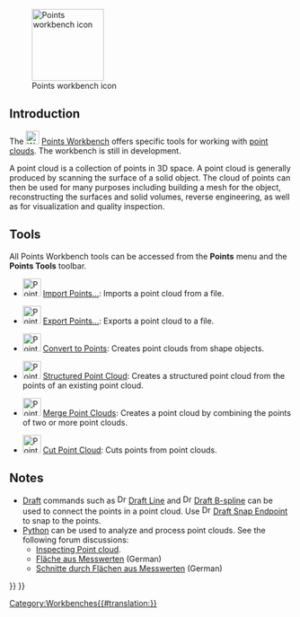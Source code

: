 <languages/>
<translate>

<!--T:13-->
{{Docnav
|[[PartDesign_Workbench|PartDesign Workbench]]
|[[Reverse_Engineering_Workbench|Reverse Engineering Workbench]]
|IconL=Workbench_PartDesign.svg
|IconR=Workbench_Reverse_Engineering.svg
}}

<!--T:14-->
[[Image:Workbench_Points.svg|thumb|128px|Points workbench icon]]

</translate>
{{TOCright}}
<translate>

==Introduction== <!--T:1-->

<!--T:15-->
The [[Image:Workbench_Points.svg|24px]] [[Points_Workbench|Points Workbench]] offers specific tools for working with [https://en.wikipedia.org/wiki/Point_cloud point clouds]. The workbench is still in development.

<!--T:8-->
A point cloud is a collection of points in 3D space. A point cloud is generally produced by scanning the surface of a solid object. The cloud of points can then be used for many purposes including building a mesh for the object, reconstructing the surfaces and solid volumes, reverse engineering, as well as for visualization and quality inspection.

==Tools== <!--T:4-->

<!--T:5-->
All Points Workbench tools can be accessed from the '''Points''' menu and the '''Points Tools''' toolbar.

<!--T:19-->
* [[Image:Points_Import.svg|32px]] [[Points_Import|Import Points…]]: Imports a point cloud from a file.

<!--T:20-->
* [[Image:Points_Export.svg|32px]] [[Points_Export|Export Points…]]: Exports a point cloud to a file.

<!--T:17-->
* [[Image:Points_Convert.svg|32px]] [[Points_Convert|Convert to Points]]: Creates point clouds from shape objects.

<!--T:18-->
* [[Image:Points_Structure.svg|32px]] [[Points_Structure|Structured Point Cloud]]: Creates a structured point cloud from the points of an existing point cloud.

<!--T:22-->
* [[Image:Points_Merge.svg|32px]] [[Points_Merge|Merge Point Clouds]]: Creates a point cloud by combining the points of two or more point clouds.

<!--T:21-->
* [[Image:Points_PolyCut.svg|32px]] [[Points_PolyCut|Cut Point Cloud]]: Cuts points from point clouds.

==Notes== <!--T:16-->

<!--T:7-->
* [[Draft_Workbench|Draft]] commands such as [[Image:Draft_Line.svg|16px]] [[Draft_Line|Draft Line]] and [[Image:Draft_BSpline.svg|16px]] [[Draft_BSpline|Draft B-spline]] can be used to connect the points in a point cloud. Use [[Image:Draft_Snap_Endpoint.svg|16px]] [[Draft_Snap_Endpoint|Draft Snap Endpoint]] to snap to the points.
* [[Python|Python]] can be used to analyze and process point clouds. See the following forum discussions:
** [https://forum.freecad.org/viewtopic.php?f=3&t=16098 Inspecting Point cloud].
** [https://forum.freecad.org/viewtopic.php?f=13&t=15988 Fläche aus Messwerten] (German)
** [https://forum.freecad.org/viewtopic.php?f=13&t=16103 Schnitte durch Flächen aus Messwerten] (German)


<!--T:3-->
{{Docnav
|[[PartDesign_Workbench|PartDesign Workbench]]
|[[Reverse_Engineering_Workbench|Reverse Engineering Workbench]]
|IconL=Workbench_PartDesign.svg
|IconR=Workbench_Reverse_Engineering.svg
}}

</translate>
{{Points Tools navi{{#translation:}}}}
{{Userdocnavi{{#translation:}}}}
[[Category:Workbenches{{#translation:}}]]